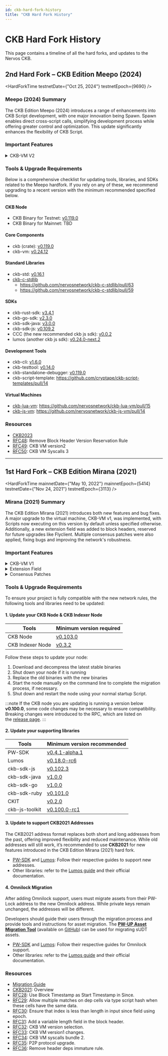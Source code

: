```yaml
---
id: ckb-hard-fork-history
title: "CKB Hard Fork History"
---
```



# CKB Hard Fork History

This page contains a timeline of all the hard forks, and updates to the Nervos CKB.

## 2nd Hard Fork – CKB Edition Meepo (2024)

<HardForkTime testnetDate={"Oct 25, 2024"} testnetEpoch={9690} />

### Meepo (2024) Summary

The CKB Edition Meepo (2024) introduces a range of enhancements into CKB Script development, with one major innovation being Spawn. Spawn enables direct cross-script calls, simplifying development process while offering greater control and optimization. This update significantly enhances the flexibility of CKB Script.

### Important Features

<details>
  <summary>CKB-VM V2</summary>

    - One notable addition is the inclusion of a new system call called "Spawn," which can be further explored in the [RFC50: CKB-VM Syscalls 3](https://github.com/nervosnetwork/rfcs/blob/master/rfcs/0050-vm-syscalls-3/0050-vm-syscalls-3.md). In essence, Spawn serves as an alternative to dynamic library calls and Exec. With Spawn, a Script can create a child Script with an independent memory area, and data can be passed between the parent and child Scripts without restriction.
    - Implemented more macro-op fusions to reduce cycle consumption, making Scripts run more efficiently.
    - Added a new `data2` value in the Script`hash_type` field to smoothly manage different VM versions, ensuring a seamless upgrade path.

</details>

### Tools & Upgrade Requirements

Below is a comprehensive checklist for updating tools, libraries, and SDKs related to the Meepo hardfork. If you rely on any of these, we recommend upgrading to a recent version with the minimum recommended specified below.

#### CKB Node

- CKB Binary for Testnet: [v0.119.0](https://github.com/nervosnetwork/ckb/releases/tag/v0.119.0)
- CKB Binary for Mainnet: TBD

#### Core Components

- ckb (crate): [v0.119.0](https://crates.io/crates/ckb-verification/0.119.0)
- ckb-vm: [v0.24.12](https://github.com/nervosnetwork/ckb-vm/releases/tag/v0.24.12)

#### Standard Libraries

- ckb-std: [v0.16.1](https://github.com/nervosnetwork/ckb-std/releases/tag/v0.16.1)
- [ckb-c-stdlib](https://github.com/nervosnetwork/ckb-c-stdlib)
  - https://github.com/nervosnetwork/ckb-c-stdlib/pull/63
  - https://github.com/nervosnetwork/ckb-c-stdlib/pull/59

#### SDKs

- ckb-rust-sdk: [v3.4.1](https://github.com/nervosnetwork/ckb-sdk-rust/releases/tag/v3.4.1)
- ckb-go-sdk: [v2.3.0](https://github.com/nervosnetwork/ckb-sdk-go/releases/tag/v2.3.0)
- ckb-sdk-java: [v3.0.0](https://github.com/nervosnetwork/ckb-sdk-java/releases/tag/rc%2Fv3.0.0)
- ckb-sdk-js: [v0.109.2](https://github.com/ckb-js/ckb-sdk-js/releases/tag/v0.109.2)
- CCC (the new recommended ckb js sdk): [v0.0.2](https://github.com/ckb-devrel/ccc/releases/tag/v0.0.2)
- lumos (another ckb js sdk): [v0.24.0-next.2](https://github.com/ckb-js/lumos/releases/tag/v0.24.0-next.2)

#### Development Tools

- ckb-cli: [v1.6.0](https://github.com/nervosnetwork/ckb-cli/releases/tag/v1.6.0)
- ckb-testtool: [v0.14.0](https://github.com/nervosnetwork/ckb-testtool/releases/tag/v0.14.0)
- ckb-standalone-debugger: [v0.119.0](https://github.com/nervosnetwork/ckb-standalone-debugger/releases/tag/v0.119.0)
- ckb-script-template: https://github.com/cryptape/ckb-script-templates/pull/14

#### Virtual Machines

- [ckb-lua-vm](https://github.com/nervosnetwork/ckb-lua-vm): https://github.com/nervosnetwork/ckb-lua-vm/pull/15
- [ckb-js-vm](https://github.com/nervosnetwork/ckb-js-vm): https://github.com/nervosnetwork/ckb-js-vm/pull/14

### Resources

- [CKB2023](https://github.com/nervosnetwork/rfcs/blob/master/rfcs/0051-ckb2023/0051-ckb2023.md)
- [RFC48](https://github.com/nervosnetwork/rfcs/blob/master/rfcs/0048-remove-block-header-version-reservation-rule/0048-remove-block-header-version-reservation-rule.md): Remove Block Header Version Reservation Rule
- [RFC49](https://github.com/nervosnetwork/rfcs/blob/master/rfcs/0049-ckb-vm-version-2/0049-ckb-vm-version-2.md): CKB VM version2
- [RFC50](https://github.com/nervosnetwork/rfcs/blob/master/rfcs/0050-vm-syscalls-3/0050-vm-syscalls-3.md): CKB VM Syscalls 3

---

## 1st Hard Fork – CKB Edition Mirana (2021)

<HardForkTime
  mainnetDate={"May 10, 2022"}
  mainnetEpoch={5414}
  testnetDate={"Nov 24, 2021"}
  testnetEpoch={3113}
/>

### Mirana (2021) Summary

The CKB Edition Mirana (2021) introduces both new features and bug fixes. A major upgrade to the virtual machine, CKB-VM v1, was implemented, with Scripts now executing on this version by default unless specified otherwise. Additionally, a new extension field was added to block headers, reserved for future upgrades like Flyclient. Multiple consensus patches were also applied, fixing bugs and improving the network's robustness.

### Important Features

<details>
  <summary>CKB-VM V1</summary>

    A key feature of CKB-VM v1 is the support for the RISC-V B extension, which enables direct mapping of RISC-V instructions to native x86-64 CPU instructions. This enhancement significantly improves the efficiency of cryptographic algorithms, such as reducing the cycle consumption of BLS signature verification locks.

    Additionally, CKB-VM v1 utilizes Macro-Operation Fusion (MOP) to merge adjacent instructions into single operations, further optimizing performance by exploiting modern CPU micro-architectures.

    To manage multiple VM versions, CKB-VM v1 introduces a version selection mechanism utilizing the `hash_type` field in the Script structure. This mechanism allows developers to specify the desired VM version for script execution, facilitating a smooth transition to the updated virtual machine environment.

    Different VM versions may result in varying cycle consumption and verification outcomes for the same transaction. To accommodate these differences, separate transaction relay protocols are proposed for each VM version, ensuring a seamless activation of CKB2021.

</details>
<details>
    <summary>Extension Field</summary>

    The hardfork introduces an optional variable-length field, termed the "extension field," into the block structure. Previously, the fixed-length block header lacked sufficient reserved bits to accommodate such extensions, and this addition addresses the need for incorporating new data into blocks.

    The extension field is integrated into the block body, allowing nodes to synchronize the block header and this field concurrently without additional overhead. Post-activation of CKB2021, this field remains unparsed and unverified, serving as a placeholder for future soft forks to define its specific use cases. For instance, Flyclient can utilize the extension field to store its required hash data.

</details>
<details>
    <summary>Consensus Patches</summary>

    Several consensus patches were implemented to enhance the robustness and flexibility of the CKB:

    - Simplified the `since` field by using block timestamps as the start time.
    - Allowed multiple matches on dependency Cells via Type Script hash when Cells have identical data.
    - Ensured the index is less than the length in the `since` field using epoch.
    - Removed the header dependencies' immature rule, granting developers more flexibility.

</details>

### Tools & Upgrade Requirements

To ensure your project is fully compatible with the new network rules, the following tools and libraries need to be updated:

#### 1. Update your CKB Node & CKB Indexer Node

| Tools            | Minimum version required                                        |
| ---------------- | --------------------------------------------------------------- |
| CKB Node         | [v0.103.0](https://github.com/nervosnetwork/ckb/releases)       |
| CKB Indexer Node | [v0.3.2](https://github.com/nervosnetwork/ckb-indexer/releases) |

Follow these steps to update your node:

1. Download and decompress the latest stable binaries
2. Shut down your node if it is running
3. Replace the old binaries with the new binaries
4. Start the node manually on the command line to complete the migration process, if necessary.
5. Shut down and restart the node using your normal startup Script.

:::note
If the CKB node you are updating is running a version below **v0.100.0**, some code changes may be necessary to ensure compatibility. Breaking changes were introduced to the RPC, which are listed on the [release page](https://github.com/nervosnetwork/ckb/releases/tag/v0.100.0).
:::

#### 2. Update your supporting libraries

| Tools          | Minimum version recommended                                                   |
| -------------- | ----------------------------------------------------------------------------- |
| PW-SDK         | [v0.4.1-alpha.1](https://www.npmjs.com/package/@jm9k/pw-core/v/0.4.1-alpha.1) |
| Lumos          | [v0.18.0-rc6](https://github.com/ckb-js/lumos/releases)                       |
| ckb-sdk-js     | [v0.102.3](https://github.com/nervosnetwork/ckb-sdk-js/releases)              |
| ckb-sdk-java   | [v1.0.0](https://github.com/nervosnetwork/ckb-sdk-java/releases)              |
| ckb-sdk-go     | [v1.0.0](https://github.com/nervosnetwork/ckb-sdk-go/releases)                |
| ckb-sdk-ruby   | [v0.101.0](https://github.com/nervosnetwork/ckb-sdk-ruby/releases)            |
| CKIT           | [v0.2.0](https://github.com/nervosnetwork/ckit/releases)                      |
| ckb-js-toolkit | [v0.100.0-rc1](https://github.com/nervosnetwork/ckb-js-toolkit/releases)      |

#### 3. Update to support CKB2021 Addresses

The CKB2021 address format replaces both short and long addresses from the past, offering improved flexibility and reduced maintenance. While old addresses will still work, it’s recommended to use **CKB2021** for new features introduced in the CKB Edition Mirana (2021) hard fork.

- [PW-SDK](https://github.com/jordanmack/nervos-ckb2021-hard-fork-migration-guide/blob/master/pw-sdk.md) and [Lumos](https://github.com/jordanmack/nervos-ckb2021-hard-fork-migration-guide/blob/master/lumos.md): Follow their respective guides to support new addresses.
- Other libraries: refer to the [Lumos guide](https://github.com/jordanmack/nervos-ckb2021-hard-fork-migration-guide/blob/master/lumos.md) and their official documentation.

#### 4. Omnilock Migration

After adding Omnilock support, users must migrate assets from their PW-Lock address to the new Omnilock address. While private keys remain unchanged, the addresses will be different.

Developers should guide their users through the migration process and provide tools and instructions for asset migration. The [**PW-UP Asset Migration Tool**](https://pw-up.vercel.app/) (available on [GitHub](https://github.com/homura/pw-up)) can be used for migrating sUDT assets.

- [PW-SDK](https://github.com/jordanmack/nervos-ckb2021-hard-fork-migration-guide/blob/master/pw-sdk.md) and [Lumos](https://github.com/jordanmack/nervos-ckb2021-hard-fork-migration-guide/blob/master/lumos.md): Follow their respective guides for Omnilock support.
- Other libraries: refer to the [Lumos guide](https://github.com/jordanmack/nervos-ckb2021-hard-fork-migration-guide/blob/master/lumos.md) and their official documentation.

### Resources

- [Migration Guide](https://github.com/jordanmack/nervos-ckb2021-hard-fork-migration-guide)
- [CKB2021](https://github.com/nervosnetwork/rfcs/blob/master/rfcs/0037-ckb2021/0037-ckb2021.md): Overview
- [RFC28](https://github.com/nervosnetwork/rfcs/blob/master/rfcs/0028-change-since-relative-timestamp/0028-change-since-relative-timestamp.md): Use Block Timestamp as Start Timestamp in Since.
- [RFC29](https://github.com/nervosnetwork/rfcs/blob/master/rfcs/0029-allow-script-multiple-matches-on-identical-code/0029-allow-script-multiple-matches-on-identical-code.md): Allow multiple matches on dep cells via type script hash when these cells have the same data.
- [RFC30](https://github.com/nervosnetwork/rfcs/blob/master/rfcs/0030-ensure-index-less-than-length-in-since/0030-ensure-index-less-than-length-in-since.md): Ensure that index is less than length in input since field using epoch.
- [RFC31](https://github.com/nervosnetwork/rfcs/blob/master/rfcs/0031-variable-length-header-field/0031-variable-length-header-field.md): Add a variable length field in the block header.
- [RFC32](https://github.com/nervosnetwork/rfcs/blob/master/rfcs/0032-ckb-vm-version-selection/0032-ckb-vm-version-selection.md): CKB VM version selection.
- [RFC33](https://github.com/nervosnetwork/rfcs/blob/master/rfcs/0033-ckb-vm-version-1/0033-ckb-vm-version-1.md): CKB VM version1 changes.
- [RFC34](https://github.com/nervosnetwork/rfcs/blob/master/rfcs/0034-vm-syscalls-2/0034-vm-syscalls-2.md): CKB VM syscalls bundle 2.
- [RFC35](https://github.com/nervosnetwork/rfcs/blob/master/rfcs/0035-ckb2021-p2p-protocol-upgrade/0035-ckb2021-p2p-protocol-upgrade.md): P2P protocol upgrade.
- [RFC36](https://github.com/nervosnetwork/rfcs/blob/master/rfcs/0036-remove-header-deps-immature-rule/0036-remove-header-deps-immature-rule.md): Remove header deps immature rule.
